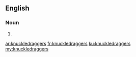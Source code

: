 {{also|knuckle draggers|knuckle-draggers}}
==English==

===Noun===
{{head|en|noun plural form}}

# {{plural of|knuckledragger|lang=en}}

[[ar:knuckledraggers]]
[[fr:knuckledraggers]]
[[ku:knuckledraggers]]
[[my:knuckledraggers]]